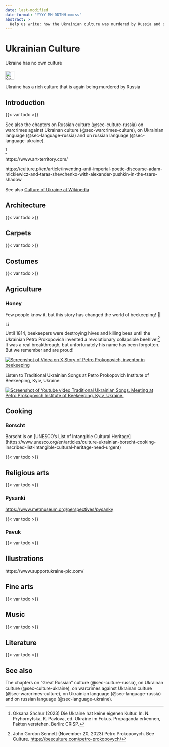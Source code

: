 ```yaml
---
date: last-modified
date-format: "YYYY-MM-DDTHH:mm:ss"
abstract: > 
  Help us write: how the Ukrainian culture was murdered by Russia and still survived. What a beauty. Come and look.
---
```


# Ukrainian Culture {#sec-culture-ukraine}

::: {.callout-caution title="Myth"}
Ukraine has no own culture
[<br></br>![Search for topic in EUvsDisinfo](../all_common_img/EUvsDisinfo_400x240.jpg){height=2em}](https://euvsdisinfo.eu/disinformation-cases/?text=Culture+Ukraine&sort=relevance)
:::

::: {.callout-tip title="Truth"}
Ukraine has a rich culture that is again being murdered by Russia
:::

## Introduction

{{< var todo >}}

See also the chapters on Russian culture (@sec-culture-russia) on warcrimes against Ukrainan culture (@sec-warcrimes-culture), on Ukrainian language (@sec-language-russia) and on russian language (@sec-language-ukraine).

[^culture-ukraine-5]


https://www.art-territory.com/

https://culture.pl/en/article/inventing-anti-imperial-poetic-discourse-adam-mickiewicz-and-taras-shevchenko-with-alexander-pushkin-in-the-tsars-shadow



See also [Culture of Ukraine at Wikipedia](https://en.wikipedia.org/wiki/Culture_of_Ukraine)

## Architecture

{{< var todo >}}

## Carpets

{{< var todo >}}

## Costumes

{{< var todo >}}


## Agriculture

### Honey

Few people know it, but this story has changed the world of beekeeping! 🐝

[![Link to Petro Prokopovych on Wikipedia](../all_common_img/Wikipedia.png){height=1em}](https://en.wikipedia.org/wiki/Petro_Prokopovych)

Until 1814, beekeepers were destroying hives and killing bees until the Ukrainian Petro Prokopovich invented a revolutionary collapsible beehive![^culture-ukraine-1] 
It was a real breakthrough, but unfortunately his name has been forgotten. But we remember and are proud!

[![Screenshot of Videa on X](PetroProkopovych.jpg)
Story of Petro Prokopovich, inventor in beekeeping](https://x.com/i/status/1924525342728896624/)

Listen to Traditional Ukrainian Songs at Petro Prokopovich Institute of Beekeeping, Kyiv, Ukraine:

[![Screenshot of Youtube video](PetroProkopovychFolksongs.jpg)
Traditional Ukrainian Songs. Meeting at Petro Prokopovich Institute of Beekeeping. Kyiv, Ukraine. ](https://youtu.be/8FYs4eVi64M?t=9)


## Cooking

### Borscht

Borscht is on [UNESCO’s List of Intangible Cultural Heritage]
(https://www.unesco.org/en/articles/culture-ukrainian-borscht-cooking-inscribed-list-intangible-cultural-heritage-need-urgent)

{{< var todo >}}

## Religious arts

{{< var todo >}}

### Pysanki

[https://www.metmuseum.org/perspectives/pysanky](https://www.metmuseum.org/perspectives/pysanky)

{{< var todo >}}

### Pavuk

{{< var todo >}}

## Illustrations

https://www.supportukraine-pic.com/


## Fine arts

{{< var todo >}}

## Music

{{< var todo >}}

## Literature

{{< var todo >}}





## See also

The chapters on "Great Russian" culture (@sec-culture-russia), on Ukrainan culture (@sec-culture-ukraine), on warcrimes against Ukrainan culture (@sec-warcrimes-culture), on Ukrainian language (@sec-language-russia) and on russian language (@sec-language-ukraine).

[^culture-ukraine-1]: John Gordon Sennett (November 20, 2023) Petro Prokopovych. Bee Culture.  [https://beeculture.com/petro-prokopovych/](https://beeculture.com/petro-prokopovych/)

[^culture-ukraine-5]:  Oksana Shchur (2023) Die Ukraine hat keine eigenen Kultur. In: N. Pryhornytska, K. Pavlova, ed. Ukraine im Fokus. Propaganda erkennen, Fakten verstehen. Berlin: CRISP.


